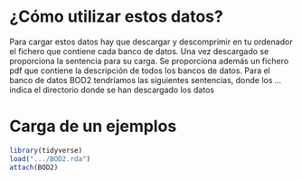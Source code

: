 # ¿Cómo utilizar estos datos?

Para cargar estos datos hay que descargar y descomprimir en tu ordenador el fichero que contiene cada banco de datos. Una vez descargado se proporciona la sentencia para su carga. Se proporciona además un fichero pdf que contiene la descripción de todos los bancos de datos. Para el banco de datos BOD2 tendríamos las siguientes sentencias, donde los *...* indica el directorio donde se han descargado los datos

# Carga de un ejemplos
```r
library(tidyverse)
load(".../BOD2.rda")
attach(BOD2)
```
